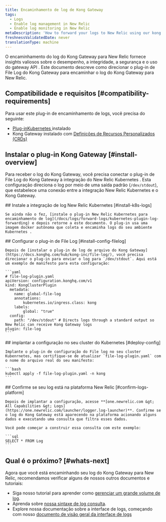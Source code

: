 ```yaml
---
title: Encaminhamento de log de Kong Gateway
tags:
  - Logs
  - Enable log management in New Relic
  - Enable log monitoring in New Relic
metaDescription: 'How to forward your logs to New Relic using our kong Gateway file log plugin, so you can use enhanced log management capabilities.'
freshnessValidatedDate: never
translationType: machine
---
```


O encaminhamento do log do Kong Gateway para New Relic fornece insights valiosos sobre o desempenho, a integridade, a segurança e o uso do gateway API . Este documento descreve como direcionar o plug-in de File Log do Kong Gateway para encaminhar o log do Kong Gateway para New Relic.

## Compatibilidade e requisitos [#compatibility-requirements]

Para usar este plug-in de encaminhamento de logs, você precisa do seguinte:

* [Plug-inKubernetes ](/docs/logs/forward-logs/kubernetes-plugin-log-forwarding)instalado
* Kong Gateway instalado com [Definições de Recursos Personalizados (CRDs)](https://docs.konghq.com/kubernetes-ingress-controller/latest/plugins/rate-limiting/#install-the-gateway-apis)

## Instalar o plug-in Kong Gateway [#install-overview]

Para receber o log do Kong Gateway, você precisa conectar o plug-in de File Log do Kong Gateway à integração do New Relic Kubernetes . Esta configuração direciona o log por meio de uma saída padrão (`/dev/stdout`), que estabelece uma conexão entre a integração New Relic Kubernetes e o Kong Gateway.

<Steps>
  <Step>
    ## Instale a integração de log New Relic Kubernetes [#install-k8s-logs]

    Se ainda não o fez, [instale o plug-in New Relic Kubernetes para encaminhamento de log](/docs/logs/forward-logs/kubernetes-plugin-log-forwarding) e depois retorne a este documento. O plug-in usa uma imagem docker autônoma que coleta e encaminha logs do seu ambiente Kubernetes .
  </Step>

  <Step>
    ## Configurar o plug-in de File Log [#install-config-filelog]

    Depois de [instalar o plug-in de log de arquivo do Kong Gateway](https://docs.konghq.com/hub/kong-inc/file-log/), você precisa direcionar o plug-in para enviar o log para `/dev/stdout`. Aqui está um exemplo de manifesto para esta configuração:

    ```yaml
    # file-log-plugin.yaml
    apiVersion: configuration.konghq.com/v1
    kind: KongClusterPlugin
      metadata:
        name: global-file-log
        annotations:
            kubernetes.io/ingress.class: kong
        labels:
            global: "true"
      config:
        path: "/dev/stdout" # Directs logs through a standard output so New Relic can receive Kong Gateway logs
    plugin: file-log
    ```
  </Step>

  <Step>
    ## implantar a configuração no seu cluster do Kubernetes [#deploy-config]

    Implante o plug-in de configuração do File log no seu cluster Kubenrnetes, mas certifique-se de atualizar `file-log-plugin.yaml` com o nome do arquivo real do seu manifesto:

    ```bash
    kubectl apply -f file-log-plugin.yaml -n kong
    ```
  </Step>

  <Step>
    ## Confirme se seu log está na plataforma New Relic [#confirm-logs-platform]

    Depois de implantar a configuração, acesse **[one.newrelic.com &gt; All Capabilities &gt; Logs](https://one.newrelic.com/launcher/logger.log-launcher)**. Confirme se o log do Kong Gateway está aparecendo na plataforma acionando alguns dados e executando uma consulta que filtra esses dados.

    Você pode começar a construir essa consulta com este exemplo:

    ```sql
    SELECT * FROM Log
    ```
  </Step>
</Steps>

## Qual é o próximo? [#whats-next]

Agora que você está encaminhando seu log do Kong Gateway para New Relic, recomendamos verificar alguns de nossos outros documentos e tutoriais:

* Siga nosso tutorial para aprender como [gerenciar um grande volume de log](/docs/tutorial-manage-large-log-volume/get-started-managing-large-logs).
* Aprenda sobre [nossa sintaxe de log consulta](/docs/logs/ui-data/query-syntax-logs).
* Explore nossa documentação sobre a interface de logs, começando com nosso [documento de visão geral da interface de logs](/docs/logs/ui-data/use-logs-ui)